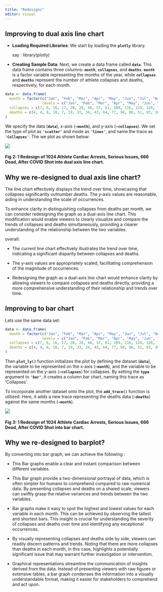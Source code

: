 ```yaml
---
title: "Redesigns"
editor: visual
---
```


## Improving to dual axis line chart

-   **Loading Required Libraries**: We start by loading the **`plotly`** library.

    say : library(plotly)

-   **Creating Sample Data**: Next, we create a data frame called **`data`**. This data frame contains three columns: **`month`**, **`collapses`**, and **`deaths`**. **`month`** is a factor variable representing the months of the year, while **`collapses`** and **`deaths`** represent the number of athlete collapses and deaths, respectively, for each month.

```r
data <- data.frame(
  month = factor(c("Jan", "Feb", "Mar", "Apr", "May", "Jun", "Jul", "Aug", "Sep", "Oct", "Nov", "Dec", "Jan", "Feb", "Mar", "Apr"),
                 levels = c("Jan", "Feb", "Mar", "Apr", "May", "Jun", "Jul", "Aug", "Sep", "Oct", "Nov", "Dec")),
  collapses = c(7, 6, 16, 17, 20, 28, 46, 57, 81, 109, 116, 124, 126, 73, 120, 55),
  deaths = c(4, 4, 8, 10, 7, 19, 33, 34, 43, 64, 77, 90, 86, 51, 83, 36)
)

```

We specify the data (**`data`**), x-axis (**`~month`**), and y-axis (**`~collapses`**). We set the type of plot as **`'scatter'`** and mode as **`'lines'`**, and name the trace as **`'Collapses'`**. The we plot as shown below:

![](images/lines.png){fig-align="center"}

#### Fig 2: 1 Redesign of 1024 Athlete Cardiac Arrests, Serious Issues, 666 Dead, After COVID Shot into dual axis line chart.

## Why we re-designed to dual axis line chart?

The line chart effectively displays the trend over time, showcasing that collapses significantly outnumber deaths. The y-axis values are reasonable, aiding in understanding the scale of occurrences.

To enhance clarity in distinguishing collapses from deaths per month, we can consider redesigning the graph as a dual-axis line chart. This modification would enable viewers to clearly visualize and compare the trends of collapses and deaths simultaneously, providing a clearer understanding of the relationship between the two variables.

overall:

-   The current line chart effectively illustrates the trend over time, indicating a significant disparity between collapses and deaths.

-   The y-axis values are appropriately scaled, facilitating comprehension of the magnitude of occurrences.

-   Redesigning the graph as a dual-axis line chart would enhance clarity by allowing viewers to compare collapses and deaths directly, providing a more comprehensive understanding of their relationship and trends over time.

## Improving to bar chart

Lets use the same data set:

```r
data <- data.frame(
  month = factor(c("Jan", "Feb", "Mar", "Apr", "May", "Jun", "Jul", "Aug", "Sep", "Oct", "Nov", "Dec", "Jan", "Feb", "Mar", "Apr"),
                 levels = c("Jan", "Feb", "Mar", "Apr", "May", "Jun", "Jul", "Aug", "Sep", "Oct", "Nov", "Dec")),
  collapses = c(7, 6, 16, 17, 20, 28, 46, 57, 81, 109, 116, 124, 126, 73, 120, 55),
  deaths = c(4, 4, 8, 10, 7, 19, 33, 34, 43, 64, 77, 90, 86, 51, 83, 36)
)

```

Then **`plot_ly()`** function initializes the plot by defining the dataset (**`data`**), the variable to be represented on the x-axis (**`~month`**), and the variable to be represented on the y-axis (**`~collapses`**) for collapses. By setting the **`type`** argument to **`'bar'`**, it creates a column bar chart, naming this trace as 'Collapses'.

To incorporate another dataset onto the plot, the **`add_trace()`** function is utilized. Here, it adds a new trace representing the deaths data (**`~deaths`**) against the same months (**`~month`**).

![](images/multibar.png){fig-align="center"}

#### Fig 3: 1 Redesign of 1024 Athlete Cardiac Arrests, Serious Issues, 666 Dead, After COVID Shot into bar chart.

## Why we re-designed to barplot?

By converting into bar graph, we can achieve the following :

-   This Bar graphs enable a clear and instant comparison between different variables.

-   This Bar graph provide a two-dimensional portrayal of data, which is often simpler for humans to comprehend compared to raw numerical data. By presenting collapses and deaths on a shared scale, viewers can swiftly grasp the relative variances and trends between the two variables.

-   Bar graphs make it easy to spot the highest and lowest values for each variable in each month. This can be achieved by observing the tallest and shortest bars. This insight is crucial for understanding the severity of collapses and deaths over time and identifying any exceptional occurrences.

-   By visually representing collapses and deaths side by side, viewers can readily discern patterns and trends. Noting that there are more collapses than deaths in each month, in this case, highlights a potentially significant issue that may warrant further investigation or intervention.

-   Graphical representations streamline the communication of insights derived from the data. Instead of presenting viewers with raw figures or extensive tables, a bar graph condenses the information into a visually understandable format, making it easier for stakeholders to comprehend and act upon.

